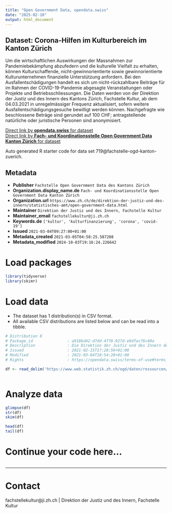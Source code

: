 ```yaml
---
title: "Open Government Data, opendata.swiss"
date: "2025-02-10"
output: html_document
---
```


## Dataset: Corona-Hilfen im Kulturbereich im Kanton Zürich

Um die wirtschaftlichen Auswirkungen der Massnahmen zur Pandemiebekämpfung abzufedern und die kulturelle Vielfalt zu erhalten, können Kulturschaffende, nicht-gewinnorientierte sowie gewinnorientierte Kulturunternehmen finanzielle Unterstützung anfordern. Bei den Ausfallentschädigungen handelt es sich um nicht-rückzahlbare Beiträge für im Rahmen der COVID-19-Pandemie abgesagte Veranstaltungen oder Projekte und Betriebsschliessungen. Die Daten werden von der Direktion der Justiz und des Innern des Kantons Zürich, Fachstelle Kultur, ab dem 04.03.2021 in unregelmässiger Frequenz aktualisiert, sofern weitere Ausfallentschädigungsgesuche bewilligt werden können. Nachgefragte wie beschlossene Beträge sind gerundet auf 100 CHF; antragstellende natürliche oder juristische Personen sind anonymisiert.

[Direct link by **opendata.swiss** for dataset](https://opendata.swiss/de/dataset/corona-hilfen-im-kulturbereich-im-kanton-zurich)<br>
[Direct link by **Fach- und Koordinationsstelle Open Government Data Kanton Zürich** for dataset](nan)

Auto generated R starter code for data set 719@fachstelle-ogd-kanton-zuerich.

## Metadata

- **Publisher** `Fachstelle Open Government Data des Kantons Zürich`
- **Organization.display_name.de** `Fach- und Koordinationsstelle Open Government Data Kanton Zürich`
- **Organization.url** `https://www.zh.ch/de/direktion-der-justiz-und-des-innern/statistisches-amt/open-government-data.html`
- **Maintainer** `Direktion der Justiz und des Innern, Fachstelle Kultur`
- **Maintainer_email** `fachstellekultur@ji.zh.ch`
- **Keywords.de** `['kultur', 'kulturfinanzierung', 'corona', 'covid-19']`
- **Issued** `2021-03-04T09:27:00+01:00`
- **Metadata_created** `2021-03-05T04:58:25.587208`
- **Metadata_modified** `2024-10-03T19:16:24.226642`


# Load packages

```r

library(tidyverse)
library(skimr)

```

# Load data

-   The dataset has 1 distribution(s) in CSV format.
-   All available CSV distributions are listed below and can be read into a tibble.

```r

# Distribution 0
# Package_id               : a918bd42-d7dd-4f78-927d-e9dfacf6c40a
# Description              : Die Direktion der Justiz und des Innern des Kantons Zürich, Fachstelle Kultur, veröffentlicht ab dem 04.03.2021 anonymisierte Daten zu den nachgefragten, beschlossenen und ausbezahlten Ausfallentschädigungen. Die Zeitreihe beginnt am 06.04.2020 mit dem ersten eingegangenen Gesuch. Spaltenüberschriften: 'Kategorie' = Antragstellende Kategorie ('Kulturschaffende', 'Kulturunternehmen gemeinnützig' oder 'Kulturunternehmen gewinnorientiert'); 'Sparte' = Kultursparte ('Bereichsübergreifend', 'Bildende Kunst', 'Design', 'Film', 'Kino', 'Klubs und Konzertlokale', 'Literatur', 'Museen', 'Musik' oder 'Tanz/Theater'); 'Nachgefragt' = Nachgefragter Betrag in CHF (gerundet auf 100 CHF); 'Beschluss' = Beschlossener Betrag in CHF (gerundet auf 100 CHF, 'NA' bei Ablehnung); 'Status' = Status des Antrags ('Ablehnung', 'Ausbezahlt' oder 'Saldo offen'); 'Eingangsdatum' = Datum des Eingangs des Gesuchs; 'Beschlussdatum' = Datum des Beschlusses über das Gesuch; 'ID' = anonymisierter Identifikator der antragstellenden natürlichen oder juristischen Person.
# Issued                   : 2021-02-15T17:28:56+01:00
# Modified                 : 2021-03-04T10:54:28+01:00
# Rights                   : https://opendata.swiss/terms-of-use#terms_by

df <- read_delim('https://www.web.statistik.zh.ch/ogd/daten/ressourcen/KTZH_00000719_00001790.csv')



```

# Analyze data

```r

glimpse(df)
str(df)
skim(df)

head(df)
tail(df)

```

# Continue your code here...

```r

```

------------------------------------------------------------------------

# Contact

fachstellekultur@ji.zh.ch | Direktion der Justiz und des Innern, Fachstelle Kultur
